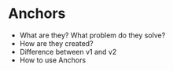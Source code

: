 # Anchors

- What are they? What problem do they solve?
- How are they created?
- Difference between v1 and v2
- How to use Anchors
